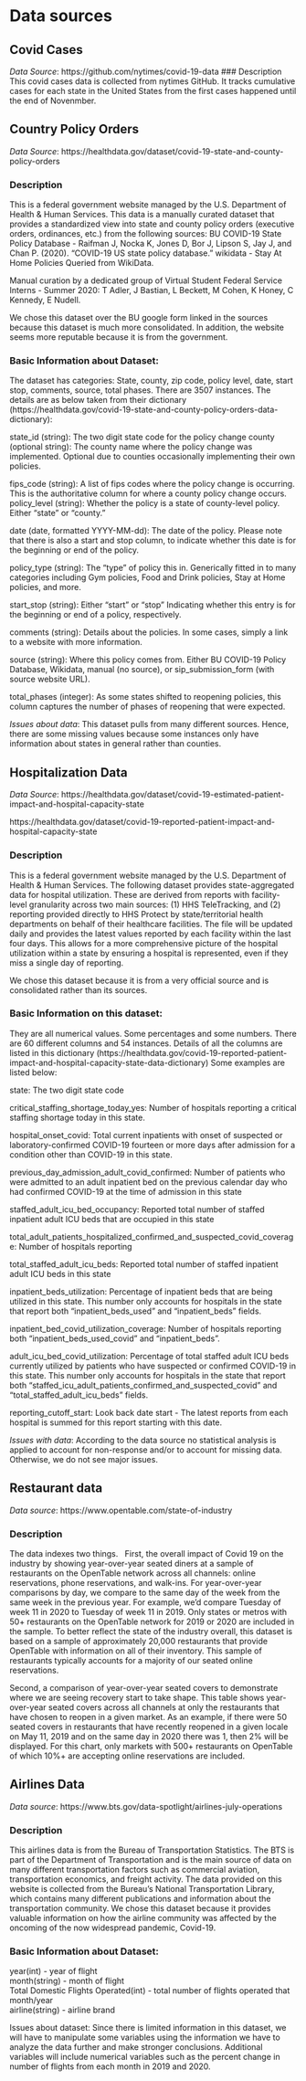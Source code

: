 # Data sources


## Covid Cases
*Data Source*: https://github.com/nytimes/covid-19-data
### Description 
This covid cases data is collected from nytimes GitHub. It tracks cumulative cases for each state in the United States from the first cases happened until the end of Novenmber. 




## Country Policy Orders
*Data Source*: 
https://healthdata.gov/dataset/covid-19-state-and-county-policy-orders 

### Description 
This is a federal government website managed by the U.S. Department of Health & Human Services. This data is a manually curated dataset that provides a standardized view into state and county policy orders (executive orders, ordinances, etc.) from the following sources:
BU COVID-19 State Policy Database - Raifman J, Nocka K, Jones D, Bor J, Lipson S, Jay J, and Chan P. (2020). "COVID-19 US state policy database."
wikidata - Stay At Home Policies Queried from WikiData. \

Manual curation by a dedicated group of Virtual Student Federal Service Interns - Summer 2020: T Adler, J Bastian, L Beckett, M Cohen, K Honey, C Kennedy, E Nudell. \ 

We chose this dataset over the BU google form linked in the sources because this dataset is much more consolidated. In addition, the website seems more reputable because it is from the government.

### Basic Information about Dataset: 

The dataset has categories: State, county, zip code, policy level, date, start stop, comments, source, total phases. There are 3507 instances. The details are as below taken from their dictionary (https://healthdata.gov/covid-19-state-and-county-policy-orders-data-dictionary): \ 

state_id (string): The two digit state code for the policy change
county (optional string): The county name where the policy change was implemented. Optional due to counties occasionally implementing their own policies.

fips_code (string): A list of fips codes where the policy change is occurring. This is the authoritative column for where a county policy change occurs.
policy_level (string): Whether the policy is a state of county-level policy. Either “state” or “county.”

date (date, formatted YYYY-MM-dd): The date of the policy. Please note that there is also a start and stop column, to indicate whether this date is for the beginning or end of the policy.

policy_type (string): The “type” of policy this in. Generically fitted in to many categories including Gym policies, Food and Drink policies, Stay at Home policies, and more.

start_stop (string): Either “start” or “stop” Indicating whether this entry is for the beginning or end of a policy, respectively.

comments (string): Details about the policies. In some cases, simply a link to a website with more information.

source (string): Where this policy comes from. Either BU COVID-19 Policy Database, Wikidata, manual (no source), or sip_submission_form (with source website URL).

total_phases (integer): As some states shifted to reopening policies, this column captures the number of phases of reopening that were expected.

*Issues about data*: This dataset pulls from many different sources. Hence, there are some missing values because some instances only have information about states in general rather than counties. 

## Hospitalization Data
*Data Source*: 
https://healthdata.gov/dataset/covid-19-estimated-patient-impact-and-hospital-capacity-state \ 

https://healthdata.gov/dataset/covid-19-reported-patient-impact-and-hospital-capacity-state

### Description 

This is a federal government website managed by the U.S. Department of Health & Human Services. The following dataset provides state-aggregated data for hospital utilization. These are derived from reports with facility-level granularity across two main sources: (1) HHS TeleTracking, and (2) reporting provided directly to HHS Protect by state/territorial health departments on behalf of their healthcare facilities. The file will be updated daily and provides the latest values reported by each facility within the last four days. This allows for a more comprehensive picture of the hospital utilization within a state by ensuring a hospital is represented, even if they miss a single day of reporting. \ 

We chose this dataset because it is from a very official source and is consolidated rather than its sources.

### Basic Information on this dataset: 

They are all numerical values. Some percentages and some numbers. There are 60 different columns and 54 instances. Details of all the columns are listed in this dictionary
(https://healthdata.gov/covid-19-reported-patient-impact-and-hospital-capacity-state-data-dictionary) Some examples are listed below:

state: The two digit state code

critical_staffing_shortage_today_yes: Number of hospitals reporting a critical staffing shortage today in this state.

hospital_onset_covid: Total current inpatients with onset of suspected or laboratory-confirmed COVID-19 fourteen or more days after admission for a condition other than COVID-19 in this state.

previous_day_admission_adult_covid_confirmed: Number of patients who were admitted to an adult inpatient bed on the previous calendar day who had confirmed COVID-19 at the time of admission in this state

staffed_adult_icu_bed_occupancy: Reported total number of staffed inpatient adult ICU beds that are occupied in this state

total_adult_patients_hospitalized_confirmed_and_suspected_covid_coverage: Number of hospitals reporting

total_staffed_adult_icu_beds: Reported total number of staffed inpatient adult ICU beds in this state

inpatient_beds_utilization: Percentage of inpatient beds that are being utilized in this state. This number only accounts for hospitals in the state that report both "inpatient_beds_used" and "inpatient_beds" fields.

inpatient_bed_covid_utilization_coverage: Number of hospitals reporting both "inpatient_beds_used_covid" and "inpatient_beds".

adult_icu_bed_covid_utilization: Percentage of total staffed adult ICU beds currently utilized by patients who have suspected or confirmed COVID-19 in this state. This number only accounts for hospitals in the state that report both "staffed_icu_adult_patients_confirmed_and_suspected_covid" and "total_staffed_adult_icu_beds" fields.

reporting_cutoff_start: Look back date start - The latest reports from each hospital is summed for this report starting with this date.

*Issues with data*: According to the data source no statistical analysis is applied to account for non-response and/or to account for missing data. Otherwise, we do not see major issues.
 
 
## Restaurant data 
*Data source*:
https://www.opentable.com/state-of-industry

### Description 
The data indexes two things. \ 
First, the overall impact of Covid 19 on the industry by showing year-over-year seated diners at a sample of restaurants on the OpenTable network across all channels: online reservations, phone reservations, and walk-ins. For year-over-year comparisons by day, we compare to the same day of the week from the same week in the previous year. For example, we’d compare Tuesday of week 11 in 2020 to Tuesday of week 11 in 2019. Only states or metros with 50+ restaurants on the OpenTable network for 2019 or 2020 are included in the sample. To better reflect the state of the industry overall, this dataset is based on a sample of approximately 20,000 restaurants that provide OpenTable with information on all of their inventory. This sample of restaurants typically accounts for a majority of our seated online reservations.\ 

Second, a comparison of year-over-year seated covers to demonstrate where we are seeing recovery start to take shape. This table shows year-over-year seated covers across all channels at only the restaurants that have chosen to reopen in a given market. As an example, if there were 50 seated covers in restaurants that have recently reopened in a given locale on May 11, 2019 and on the same day in 2020 there was 1, then 2% will be displayed. For this chart, only markets with 500+ restaurants on OpenTable of which 10%+ are accepting online reservations are included.
 
## Airlines Data 
*Data source*:
https://www.bts.gov/data-spotlight/airlines-july-operations

### Description 
This airlines data is from the Bureau of Transportation Statistics. The BTS is part of the Department of Transportation and is the main source of data on many different transportation factors such as commercial aviation, transportation economics, and freight activity. The data provided on this website is collected from the Bureau’s National Transportation Library, which contains many different publications and information about the transportation community. We chose this dataset because it provides valuable information on how the airline community was affected by the oncoming of the now widespread pandemic, Covid-19. \

### Basic Information about Dataset: 
 
year(int) - year of flight <br>
month(string) - month of flight <br>
Total Domestic Flights Operated(int) - total number of flights operated that month/year <br>
airline(string) - airline brand <br> 
 
Issues about dataset: Since there is limited information in this dataset, we will have to manipulate some variables using the information we have to analyze the data further and make stronger conclusions. Additional variables will include numerical variables such as the percent change in number of flights from each month in 2019 and 2020.  
